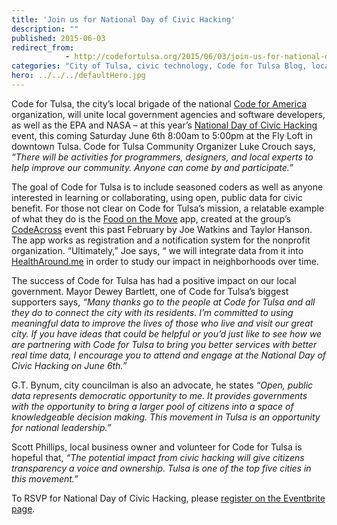 ```yaml
---
title: 'Join us for National Day of Civic Hacking'
description: ""
published: 2015-06-03
redirect_from: 
            - http://codefortulsa.org/2015/06/03/join-us-for-national-day-of-civic-hacking/
categories: "City of Tulsa, civic technology, Code for Tulsa Blog, local government, mayor Dewey Bartlett, National Day of Civic Hacking, open data steering committee, tulsa city council"
hero: ../../../defaultHero.jpg
---
```

Code for Tulsa, the city’s local brigade of the national [Code for America](https://www.codeforamerica.org/ "Code for America") organization, will unite local government agencies and software developers, as well as the EPA and NASA – at this year’s [National Day of Civic Hacking](http://hackforchange.org/ "National Day of Civic Hacking") event, this coming Saturday June 6th 8:00am to 5:00pm at the Fly Loft in downtown Tulsa. Code for Tulsa Community Organizer Luke Crouch says, _“There will be activities for programmers, designers, and local experts to help improve our community. Anyone can come by and participate.”_

The goal of Code for Tulsa is to include seasoned coders as well as anyone interested in learning or collaborating, using open, public data for civic benefit. For those not clear on Code for Tulsa’s mission, a relatable example of what they do is the [Food on the Move](http://www.foodonthemoveok.com/ "Food on the Move") app, created at the group’s [CodeAcross](http://codefortulsa.org/2015/02/22/codeacross-2015/ "Tulsa CodeAcross 2015") event this past February by Joe Watkins and Taylor Hanson. The app works as registration and a notification system for the nonprofit organization. “Ultimately,” Joe says, “ we will integrate data from it into [HealthAround.me](http://healtharound.me/) in order to study our impact in neighborhoods over time.

The success of Code for Tulsa has had a positive impact on our local government. Mayor Dewey Bartlett, one of Code for Tulsa’s biggest supporters says, _“Many thanks go to the people at Code for Tulsa and all they do to connect the city with its residents. I’m committed to using meaningful data to improve the lives of those who live and visit our great city. If you have ideas that could be helpful or you’d just like to see how we are partnering with Code for Tulsa to bring you better services with better real time data, I encourage you to attend and engage at the National Day of Civic Hacking on June 6th.”_

G.T. Bynum, city councilman is also an advocate, he states _“Open, public data represents democratic opportunity to me. It provides governments with the opportunity to bring a larger pool of citizens into a space of knowledgeable decision making. This movement in Tulsa is an opportunity for national leadership.”_

Scott Phillips, local business owner and volunteer for Code for Tulsa is hopeful that, _“The potential impact from civic hacking will give citizens transparency a voice and ownership. Tulsa is one of the top five cities in this movement.”_

To RSVP for National Day of Civic Hacking, please [register on the Eventbrite page](https://www.eventbrite.com/e/tulsa-national-day-of-civic-hacking-2015-tickets-16499410180 "Tulsa National Day of Civic Hacking").

